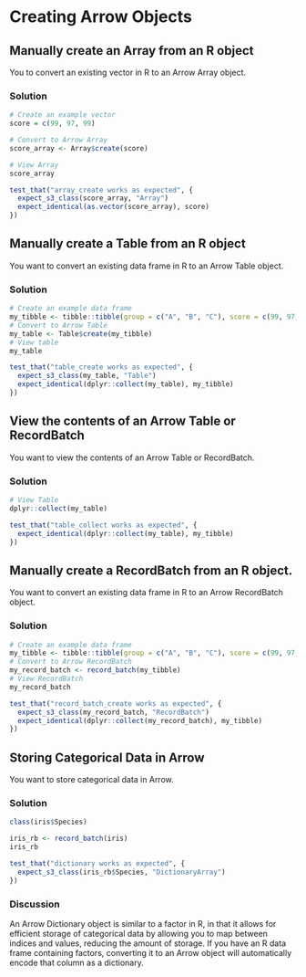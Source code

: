 # Creating Arrow Objects

## Manually create an Array from an R object

You to convert an existing vector in R to an Arrow Array object.

### Solution

```r
# Create an example vector
score = c(99, 97, 99)

# Convert to Arrow Array
score_array <- Array$create(score)

# View Array
score_array
```
```r
test_that("array_create works as expected", {
  expect_s3_class(score_array, "Array")
  expect_identical(as.vector(score_array), score)
})
```

## Manually create a Table from an R object

You want to convert an existing data frame in R to an Arrow Table object.

### Solution

```r
# Create an example data frame
my_tibble <- tibble::tibble(group = c("A", "B", "C"), score = c(99, 97, 99))
# Convert to Arrow Table
my_table <- Table$create(my_tibble)
# View table
my_table
```
```r
test_that("table_create works as expected", {
  expect_s3_class(my_table, "Table")
  expect_identical(dplyr::collect(my_table), my_tibble)
})
```
## View the contents of an Arrow Table or RecordBatch

You want to view the contents of an Arrow Table or RecordBatch.

### Solution

```r
# View Table
dplyr::collect(my_table)
```
```r
test_that("table_collect works as expected", {
  expect_identical(dplyr::collect(my_table), my_tibble)
})
```

## Manually create a RecordBatch from an R object.

You want to convert an existing data frame in R to an Arrow RecordBatch object.

### Solution

```r
# Create an example data frame
my_tibble <- tibble::tibble(group = c("A", "B", "C"), score = c(99, 97, 99))
# Convert to Arrow RecordBatch
my_record_batch <- record_batch(my_tibble)
# View RecordBatch
my_record_batch
```
```r
test_that("record_batch_create works as expected", {
  expect_s3_class(my_record_batch, "RecordBatch")
  expect_identical(dplyr::collect(my_record_batch), my_tibble)
})
```

## Storing Categorical Data in Arrow

<!-- Note: this entire section should be moved to the "working with data types" section once that PR has been merged -->

You want to store categorical data in Arrow.

### Solution

```r
class(iris$Species)
```

```r
iris_rb <- record_batch(iris)
iris_rb
```
```r
test_that("dictionary works as expected", {
  expect_s3_class(iris_rb$Species, "DictionaryArray")
})
```

### Discussion

An Arrow Dictionary object is similar to a factor in R, in that it allows for 
efficient storage of categorical data by allowing you to map between indices 
and values, reducing the amount of storage.  If you have an R data frame 
containing factors, converting it to an Arrow object will automatically encode 
that column as a dictionary.

